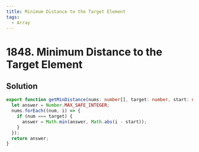 ```yaml
---
title: Minimum Distance to the Target Element
tags:
  - Array
---
```


# 1848. Minimum Distance to the Target Element

<Badges>
  <LevelBadge level="easy" />
  <TopicBadge name="Array" slug="array" />
</Badges>

## Solution

```typescript filename="solution.ts" copy
export function getMinDistance(nums: number[], target: number, start: number): number {
  let answer = Number.MAX_SAFE_INTEGER;
  nums.forEach((num, i) => {
    if (num === target) {
      answer = Math.min(answer, Math.abs(i - start));
    }
  });
  return answer;
}
```

<ProblemLink
  codingSite="leetcode"
  href="https://leetcode.com/problems/minimum-distance-to-the-target-element"
  title="Minimum Distance to the Target Element"
/>
